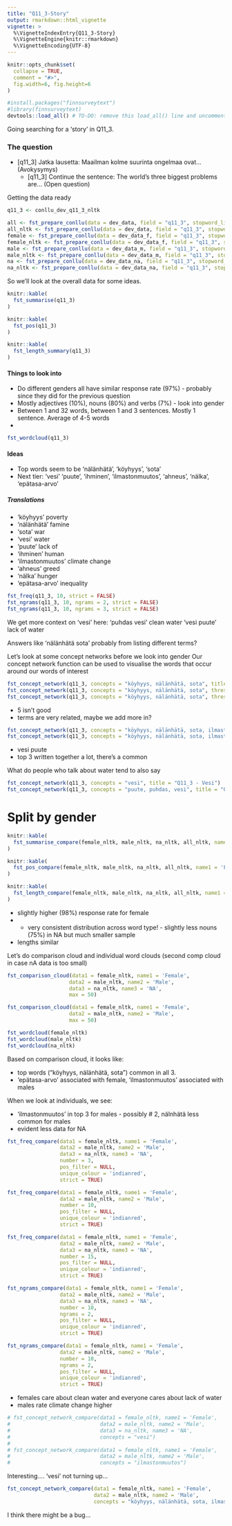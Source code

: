```yaml
---
title: "Q11_3-Story"
output: rmarkdown::html_vignette
vignette: >
  %\VignetteIndexEntry{Q11_3-Story}
  %\VignetteEngine{knitr::rmarkdown}
  %\VignetteEncoding{UTF-8}
---
```


```r
knitr::opts_chunk$set(
  collapse = TRUE,
  comment = "#>", 
  fig.width=6, fig.height=6
)
```

```r
#install.packages("finnsurveytext")
#library(finnsurveytext)
devtools::load_all() # TO-DO: remove this load_all() line and uncomment the library() line. 
```

Going searching for a 'story' in Q11_3. 

### The question

* [q11_3] Jatka lausetta: Maailman kolme suurinta ongelmaa ovat... (Avokysymys)
  + [q11_3] Continue the sentence: The world's three biggest problems are... (Open question)

Getting the data ready
```r
q11_3 <- conllu_dev_q11_3_nltk

all <- fst_prepare_conllu(data = dev_data, field = "q11_3", stopword_list = "none")
all_nltk <- fst_prepare_conllu(data = dev_data, field = "q11_3", stopword_list = "nltk")
female <- fst_prepare_conllu(data = dev_data_f, field = "q11_3", stopword_list = "none")
female_nltk <- fst_prepare_conllu(data = dev_data_f, field = "q11_3", stopword_list = "nltk")
male <- fst_prepare_conllu(data = dev_data_m, field = "q11_3", stopword_list = "none")
male_nltk <- fst_prepare_conllu(data = dev_data_m, field = "q11_3", stopword_list = "nltk")
na <- fst_prepare_conllu(data = dev_data_na, field = "q11_3", stopword_list = "none")
na_nltk <- fst_prepare_conllu(data = dev_data_na, field = "q11_3", stopword_list = "nltk")
```

So we'll look at the overall data for some ideas. 

```r
knitr::kable(
  fst_summarise(q11_3)
)

knitr::kable(
  fst_pos(q11_3)
)

knitr::kable(
  fst_length_summary(q11_3)
)
```

#### Things to look into

* Do different genders all have similar response rate (97%) - probably since they did for the previous question
* Mostly adjectives (10%), nouns (80%) and verbs (7%) - look into gender
* Between 1 and 32 words, between 1 and 3 sentences. Mostly 1 sentence. Average of 4-5 words
* 

```r
fst_wordcloud(q11_3)
```

#### Ideas

* Top words seem to be 'nälänhätä', 'köyhyys', 'sota'
* Next tier: 'vesi' 'puute', 'ihminen', 'ilmastonmuutos', 'ahneus', 'nälka', 'epätasa-arvo'

##### Translations

* 'köyhyys' poverty
* 'nälänhätä' famine
* 'sota' war
* 'vesi' water
* 'puute' lack of 
* 'ihminen' human
* 'ilmastonmuutos' climate change
* 'ahneus' greed
* 'nälka' hunger
* 'epätasa-arvo' inequality

```r
fst_freq(q11_3, 10, strict = FALSE)
fst_ngrams(q11_3, 10, ngrams = 2, strict = FALSE)
fst_ngrams(q11_3, 10, ngrams = 3, strict = FALSE)
```

We get more context on 'vesi' here: 
'puhdas vesi' clean water
'vesi puute' lack of water

Answers like 'nälänhätä sota' probably from listing different terms?

Let's look at some concept networks before we look into gender
Our concept network function can be used to visualise the words that occur around our words of interest

```r
fst_concept_network(q11_3, concepts = "köyhyys, nälänhätä, sota", title = "Q11_3 - No threshold") 
fst_concept_network(q11_3, concepts = "köyhyys, nälänhätä, sota", threshold = 5, title = "Q11_3 - Threshold = 5") 
fst_concept_network(q11_3, concepts = "köyhyys, nälänhätä, sota", threshold = 3, title = "Q11_3 - Threshold = 3") 
```

* 5 isn't good 
* terms are very related, maybe we add more in?

```r
fst_concept_network(q11_3, concepts = "köyhyys, nälänhätä, sota, ilmastonmuutos, puute, ihminen, vesi, epätasa-arvo", title = "Q11_3 - Lots of words") 
fst_concept_network(q11_3, concepts = "köyhyys, nälänhätä, sota, ilmastonmuutos, puute, ihminen, vesi, epätasa-arvo", title = "Q11_3 - Lots of words, threshold = 3", threshold = 5) 
```

* vesi puute 
* top 3 written together a lot, there's a common

What do people who talk about water tend to also say
```r
fst_concept_network(q11_3, concepts = "vesi", title = "Q11_3 - Vesi") 
fst_concept_network(q11_3, concepts = "puute, puhdas, vesi", title = "Q11_3 - ") 
```


# Split by gender

```r
knitr::kable(
  fst_summarise_compare(female_nltk, male_nltk, na_nltk, all_nltk, name1 = 'F', name2 = 'M', name3= 'NA', name4 = 'All')
)

knitr::kable(
  fst_pos_compare(female_nltk, male_nltk, na_nltk, all_nltk, name1 = 'F', name2 = 'M', name3= 'NA', name4 = 'All')
)

knitr::kable(
  fst_length_compare(female_nltk, male_nltk, na_nltk, all_nltk, name1 = 'F', name2 = 'M', name3= 'NA', name4 = 'All')
)
```


* slightly higher (98%) response rate for female
* - very consistent distribution across word type! - slightly less nouns (75%) in NA but much smaller sample
* lengths similar

Let's do comparison cloud and individual word clouds (second comp cloud in case nA data is too small)

```r
fst_comparison_cloud(data1 = female_nltk, name1 = 'Female', 
                    data2 = male_nltk, name2 = 'Male', 
                    data3 = na_nltk, name3 = 'NA', 
                    max = 50)

fst_comparison_cloud(data1 = female_nltk, name1 = 'Female', 
                    data2 = male_nltk, name2 = 'Male', 
                    max = 50)

fst_wordcloud(female_nltk)
fst_wordcloud(male_nltk)
fst_wordcloud(na_nltk)
```

Based on comparison cloud, it looks like: 

* top words ("köyhyys, nälänhätä, sota") common in all 3. 
* 'epätasa-arvo' associated with female, 'ilmastonmuutos' associated with males 

When we look at individuals, we see: 

* 'ilmastonmuutos' in top 3 for males - possibly # 2, nälnhätä less common for males 
* evident less data for NA

```r
fst_freq_compare(data1 = female_nltk, name1 = 'Female',
                 data2 = male_nltk, name2 = 'Male', 
                 data3 = na_nltk, name3 = 'NA',
                 number = 3, 
                 pos_filter = NULL,
                 unique_colour = 'indianred', 
                 strict = TRUE)

fst_freq_compare(data1 = female_nltk, name1 = 'Female',
                 data2 = male_nltk, name2 = 'Male', 
                 number = 10, 
                 pos_filter = NULL,
                 unique_colour = 'indianred', 
                 strict = TRUE)

fst_freq_compare(data1 = female_nltk, name1 = 'Female',
                 data2 = male_nltk, name2 = 'Male', 
                 data3 = na_nltk, name3 = 'NA',
                 number = 15, 
                 pos_filter = NULL,
                 unique_colour = 'indianred', 
                 strict = TRUE)

fst_ngrams_compare(data1 = female_nltk, name1 = 'Female',
                 data2 = male_nltk, name2 = 'Male',
                 data3 = na_nltk, name3 = 'NA',
                 number = 10,
                 ngrams = 2,
                 pos_filter = NULL,
                 unique_colour = 'indianred', 
                 strict = TRUE)

fst_ngrams_compare(data1 = female_nltk, name1 = 'Female',
                 data2 = male_nltk, name2 = 'Male',
                 number = 10,
                 ngrams = 2,
                 pos_filter = NULL,
                 unique_colour = 'indianred', 
                 strict = TRUE)
```

* females care about clean water and everyone cares about lack of water
* males rate climate change higher 


```r
# fst_concept_network_compare(data1 = female_nltk, name1 = 'Female',
#                             data2 = male_nltk, name2 = 'Male', 
#                             data3 = na_nltk, name3 = 'NA', 
#                             concepts = "vesi")
# 
# fst_concept_network_compare(data1 = female_nltk, name1 = 'Female',
#                             data2 = male_nltk, name2 = 'Male', 
#                             concepts = "ilmastonmuutos")
```

Interesting.... 'vesi' not turning up...

```r
fst_concept_network_compare(data1 = female_nltk, name1 = 'Female',
                            data2 = male_nltk, name2 = 'Male', 
                            concepts = "köyhyys, nälänhätä, sota, ilmastonmuutos", threshold = 1)

```

I think there might be a bug...

```r

```

